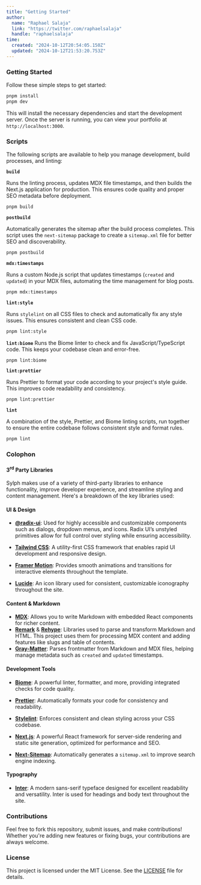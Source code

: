 ```yaml
---
title: "Getting Started"
author: 
  name: "Raphael Salaja"
  link: "https://twitter.com/raphaelsalaja"
  handle: "raphaelsalaja"
time:
  created: "2024-10-12T20:54:05.150Z"
  updated: "2024-10-12T21:53:20.753Z"
---
```


### Getting Started

Follow these simple steps to get started:

```bash
pnpm install
pnpm dev
```

This will install the necessary dependencies and start the development server. Once the server is running, you can view your portfolio at `http://localhost:3000`.

### Scripts

The following scripts are available to help you manage development, build processes, and linting:

**`build`**

Runs the linting process, updates MDX file timestamps, and then builds the Next.js application for production. This ensures code quality and proper SEO metadata before deployment.

```bash
pnpm build
```

**`postbuild`**

Automatically generates the sitemap after the build process completes. This script uses the `next-sitemap` package to create a `sitemap.xml` file for better SEO and discoverability.

```bash
pnpm postbuild
```

**`mdx:timestamps`**

Runs a custom Node.js script that updates timestamps (`created` and `updated`) in your MDX files, automating the time management for blog posts.

```bash
pnpm mdx:timestamps
```

**`lint:style`**

Runs `stylelint` on all CSS files to check and automatically fix any style issues. This ensures consistent and clean CSS code.

```bash
pnpm lint:style
```

**`lint:biome`**
Runs the Biome linter to check and fix JavaScript/TypeScript code. This keeps your codebase clean and error-free.

```bash
pnpm lint:biome
```

**`lint:prettier`**

Runs Prettier to format your code according to your project's style guide. This improves code readability and consistency.

```bash
pnpm lint:prettier
```

**`lint`**

A combination of the style, Prettier, and Biome linting scripts, run together to ensure the entire codebase follows consistent style and format rules.

```bash
pnpm lint
```

### Colophon

#### 3<sup>rd</sup> Party Libraries

Sylph makes use of a variety of third-party libraries to enhance functionality, improve developer experience, and streamline styling and content management. Here's a breakdown of the key libraries used:

#### **UI & Design**

- **[@radix-ui](https://www.radix-ui.com/)**: Used for highly accessible and customizable components such as dialogs, dropdown menus, and icons. Radix UI’s unstyled primitives allow for full control over styling while ensuring accessibility.

- **[Tailwind CSS](https://tailwindcss.com/)**: A utility-first CSS framework that enables rapid UI development and responsive design.

- **[Framer Motion](https://www.framer.com/motion/)**: Provides smooth animations and transitions for interactive elements throughout the template.
- **[Lucide](https://lucide.dev/)**: An icon library used for consistent, customizable iconography throughout the site.

#### **Content & Markdown**

- **[MDX](https://mdxjs.com/)**: Allows you to write Markdown with embedded React components for richer content.
- **[Remark](https://remark.js.org/)** & **[Rehype](https://rehype.js.org/)**: Libraries used to parse and transform Markdown and HTML. This project uses them for processing MDX content and adding features like slugs and table of contents.
- **[Gray-Matter](https://github.com/jonschlinkert/gray-matter)**: Parses frontmatter from Markdown and MDX files, helping manage metadata such as `created` and `updated` timestamps.

#### **Development Tools**

- **[Biome](https://biomejs.dev/)**: A powerful linter, formatter, and more, providing integrated checks for code quality.
- **[Prettier](https://prettier.io/)**: Automatically formats your code for consistency and readability.

- **[Stylelint](https://stylelint.io/)**: Enforces consistent and clean styling across your CSS codebase.
- **[Next.js](https://nextjs.org/)**: A powerful React framework for server-side rendering and static site generation, optimized for performance and SEO.
- **[Next-Sitemap](https://www.npmjs.com/package/next-sitemap)**: Automatically generates a `sitemap.xml` to improve search engine indexing.

#### Typography

- **[Inter](https://rsms.me/inter/)**: A modern sans-serif typeface designed for excellent readability and versatility. Inter is used for headings and body text throughout the site.

### Contributions

Feel free to fork this repository, submit issues, and make contributions! Whether you're adding new features or fixing bugs, your contributions are always welcome.

### License

This project is licensed under the MIT License. See the [LICENSE](LICENSE) file for details.
